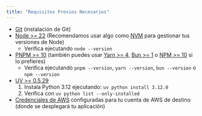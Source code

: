 ```yaml
---
title: "Requisitos Previos Necesarios"
---
```




- [Git](https://git-scm.com/book/en/v2/Getting-Started-Installing-Git) (instalación de Git)
- [Node >= 22](https://nodejs.org/en/download) (Recomendamos usar algo como [NVM](https://github.com/nvm-sh/nvm) para gestionar tus versiones de Node)
  - Verifica ejecutando `node --version`
- [PNPM >= 10](https://pnpm.io/installation#using-npm) (también puedes usar [Yarn >= 4](https://yarnpkg.com/getting-started/install), [Bun >= 1](https://bun.sh/docs/installation) o [NPM >= 10](https://nodejs.org/en/learn/getting-started/an-introduction-to-the-npm-package-manager) si lo prefieres)
  - Verifica ejecutando `pnpm --version`, `yarn --version`, `bun --version` o `npm --version`
- [UV >= 0.5.29](https://docs.astral.sh/uv/getting-started/installation/)
  1. Instala Python 3.12 ejecutando: `uv python install 3.12.0`
  2. Verifica con `uv python list --only-installed`
- [Credenciales de AWS](https://docs.aws.amazon.com/sdkref/latest/guide/access.html) configuradas para tu cuenta de AWS de destino (donde se desplegará tu aplicación)